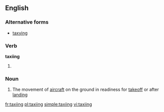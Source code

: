 ==English==

===Alternative forms===
* [[taxying]]

===Verb===
'''taxiing'''

# {{present participle of|[[taxi]]}}

===Noun===
{{wikipedia}}
{{en-noun|-}}

# The movement of [[aircraft]] on the ground in readiness for [[takeoff]] or after [[landing]]

[[fr:taxiing]]
[[pl:taxiing]]
[[simple:taxiing]]
[[vi:taxiing]]